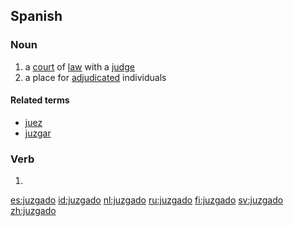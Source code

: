 ==Spanish==

===Noun===
{{es-noun|m}}

# a [[court]] of [[law]] with a [[judge]]
# a place for [[adjudicated]] individuals

====Related terms====
* [[juez]]
* [[juzgar]]

===Verb===
{{es-past participle|juzgad|juzgar}}

# {{es-verb form of|ending=ar|mood=participle|[[juzgar]]}}

[[es:juzgado]]
[[id:juzgado]]
[[nl:juzgado]]
[[ru:juzgado]]
[[fi:juzgado]]
[[sv:juzgado]]
[[zh:juzgado]]